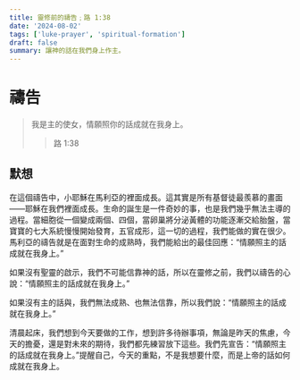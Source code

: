 ```yaml
---
title: 靈修前的禱告﹔路 1:38
date: '2024-08-02'
tags: ['luke-prayer', 'spiritual-formation']
draft: false
summary: 讓神的話在我們身上作主。
---
```


# 禱告

> 我是主的使女，情願照你的話成就在我身上。
>> 路 1:38

## 默想

在這個禱告中，小耶穌在馬利亞的裡面成長。這其實是所有基督徒最羨慕的畫面——耶穌在我們裡面成長。生命的誕生是一件奇妙的事，也是我們幾乎無法主導的過程。當細胞從一個變成兩個、四個，當卵巢將分泌黃體的功能逐漸交給胎盤，當寶寶的七大系統慢慢開始發育，五官成形，這一切的過程，我們能做的實在很少。馬利亞的禱告就是在面對生命的成熟時，我們能給出的最佳回應：“情願照主的話成就在我身上。”

如果沒有聖靈的啟示，我們不可能信靠神的話，所以在靈修之前，我們以禱告的心說：“情願照主的話成就在我身上。”

如果沒有主的話與，我們無法成熟、也無法信靠，所以我們說：“情願照主的話成就在我身上。”

清晨起床，我們想到今天要做的工作，想到許多待辦事項，無論是昨天的焦慮，今天的擔憂，還是對未來的期待，我們都先練習放下這些。我們先宣告：“情願照主的話成就在我身上。”提醒自己，今天的重點，不是我想要什麼，而是上帝的話如何成就在我身上。